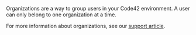 Organizations are a way to group users in your Code42 environment. A user can only belong to one organization at a time.


For more information about organizations, see our [support article](https://support.code42.com/Incydr/Admin/Code42_console_reference/Organizations_reference).